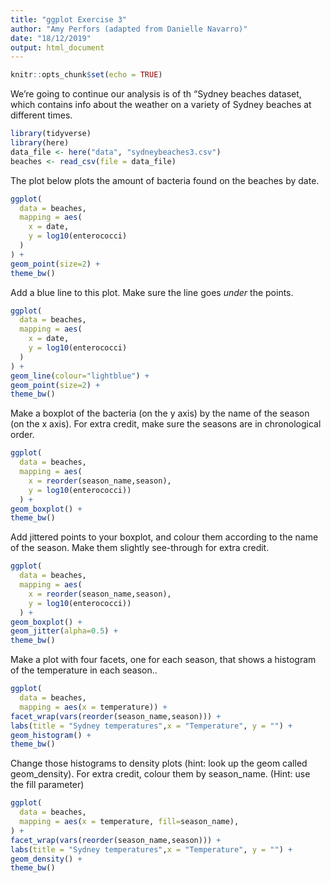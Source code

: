 ```yaml
---
title: "ggplot Exercise 3"
author: "Amy Perfors (adapted from Danielle Navarro)"
date: "18/12/2019"
output: html_document
---
```


```r
knitr::opts_chunk$set(echo = TRUE)
```

We're going to continue our analysis is of th "Sydney beaches dataset, which contains info about the weather on a variety of Sydney beaches at different times.

```r
library(tidyverse)
library(here)
data_file <- here("data", "sydneybeaches3.csv")
beaches <- read_csv(file = data_file)
```

The plot below plots the amount of bacteria found on the beaches by date.

```r
ggplot(
  data = beaches,
  mapping = aes(
    x = date,
    y = log10(enterococci)
  ) 
) + 
geom_point(size=2) +
theme_bw()
```

Add a blue line to this plot. Make sure the line goes *under* the points.

```r
ggplot(
  data = beaches,
  mapping = aes(
    x = date,
    y = log10(enterococci)
  ) 
) + 
geom_line(colour="lightblue") +
geom_point(size=2) +
theme_bw()
```

Make a boxplot of the bacteria (on the y axis) by the name of the season (on the x axis). For extra credit, make sure the seasons are in chronological order.

```r
ggplot(
  data = beaches,
  mapping = aes(
    x = reorder(season_name,season),
    y = log10(enterococci))
  ) + 
geom_boxplot() +
theme_bw()
```

Add jittered points to your boxplot, and colour them according to the name of the season. Make them slightly see-through for extra credit.

```r
ggplot(
  data = beaches,
  mapping = aes(
    x = reorder(season_name,season),
    y = log10(enterococci))
  ) + 
geom_boxplot() +
geom_jitter(alpha=0.5) +
theme_bw()
```

Make a plot with four facets, one for each season, that shows a histogram of the temperature in each season.. 

```r
ggplot(
  data = beaches,
  mapping = aes(x = temperature)) + 
facet_wrap(vars(reorder(season_name,season))) + 
labs(title = "Sydney temperatures",x = "Temperature", y = "") + 
geom_histogram() +
theme_bw() 
```

Change those histograms to density plots (hint: look up the geom called geom_density). For extra credit, colour them by season_name. (Hint: use the fill parameter)

```r
ggplot(
  data = beaches,
  mapping = aes(x = temperature, fill=season_name),
) + 
facet_wrap(vars(reorder(season_name,season))) + 
labs(title = "Sydney temperatures",x = "Temperature", y = "") + 
geom_density() +
theme_bw() 
```
